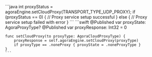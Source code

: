 <PlatformWrapper platform="android">
    ```java
        int proxyStatus = agoraEngine.setCloudProxy(TRANSPORT_TYPE_UDP_PROXY);
        if (proxyStatus == 0) {
            // Proxy service setup successful
        } else {
            // Proxy service setup failed with error
        }
    ```
</PlatformWrapper>
<PlatformWrapper platform="ios">
    ```swift
    @Published var proxyState: AgoraProxyType?
    @Published var proxyResponse: Int32 = 0

    func setCloudProxy(to proxyType: AgoraCloudProxyType) {
        proxyResponse = self.agoraEngine.setCloudProxy(proxyType)
        if proxyType == .noneProxy { proxyState = .noneProxyType }
    }
    ```
</PlatformWrapper>